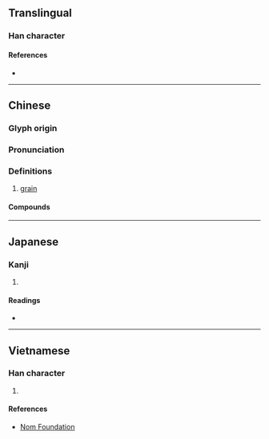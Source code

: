 {{character info/new}}
==Translingual==

===Han character===
{{Han char|rn=30|rad=口|as=09|sn=12|four=61014|canj=RMWG|ids=⿰口厘}}

====References====
* {{Han ref|kx=0201.121|dkj=04019|dj=0423.180|hdz=10652.020|uh=55B1|ud=21937|bh=B3ED|bd=46061}}

----

==Chinese==
{{zh-forms}}

===Glyph origin===
{{Han etym|厘}}

===Pronunciation===
{{zh-pron
|m=lí,lǐ,1nb=Mainland,2nb=Taiwan
|c=lei1
|cat=n
}}

===Definitions===
{{zh-hanzi}}

# [[grain]] {{gloss|unit}}

====Compounds====
{{zh-der|咖喱|啫喱|咕喱|地喱|大陸喱}}

----

==Japanese==

===Kanji===
{{ja-kanji|grade=|rs=口09}}

# {{rfdef|ja|sort=口09}}

====Readings====
* {{ja-readings|on=り|kun=}}

----

==Vietnamese==

===Han character===
{{vi-readings|readings=li|rs=口09}}

# {{rfdef|vi|sort=口09}}

====References====
* [http://nomfoundation.org/common/nom_details.php?codepoint=55b1 Nom Foundation]
